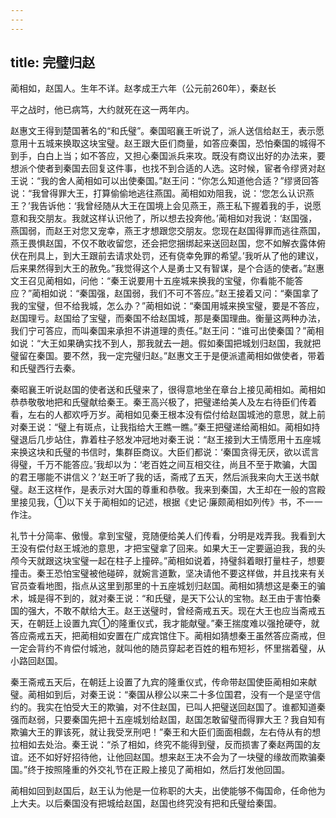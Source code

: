 ```yaml
---
---
---
```

title: 完璧归赵
---



蔺相如，赵国人。生年不详。赵孝成王六年（公元前260年），秦赵长

平之战时，他已病笃，大约就死在这一两年内。

赵惠文王得到楚国著名的“和氏璧”。秦国昭襄王听说了，派人送信给赵王，表示愿意用十五城来换取这块宝璧。赵王跟大臣们商量，如答应秦国，恐怕秦国的城得不到手，白白上当；如不答应，又担心秦国派兵来攻。既没有商议出好的办法来，要想派个使者到秦国去回复这件事，也找不到合适的人选。这时候，宦者令缪贤对赵王说：“我的舍人蔺相如可以出使秦国。”赵王问：“你怎么知道他合适？”缪贤回答说：“我曾得罪大王，打算偷偷地逃往燕国。蔺相如劝阻我，说：‘您怎么认识燕王？’我告诉他：‘我曾经随从大王在国境上会见燕王，燕王私下握着我的手，说愿意和我交朋友。我就这样认识他了，所以想去投奔他。’蔺相如对我说：‘赵国强，燕国弱，而赵王对您又宠幸，燕王才想跟您交朋友。您现在赵国得罪而逃往燕国，燕王畏惧赵国，不仅不敢收留您，还会把您捆绑起来送回赵国，您不如解衣露体俯伏在刑具上，到大王跟前去请求处罚，还有侥幸免罪的希望。’我听从了他的建议，后来果然得到大王的赦免。”我觉得这个人是勇士又有智谋，是个合适的使者。”赵惠文王召见蔺相如，问他：“秦王说要用十五座城来换我的宝璧，你看能不能答应？”蔺相如说：“秦国强，赵国弱，我们不可不答应。”赵王接着又问：“秦国拿了我的宝璧，但不给我城，怎么办？”蔺相如说：“秦国用城来换宝璧，要是不答应，赵国理亏。赵国给了宝璧，而秦国不给赵国城，那是秦国理曲。衡量这两种办法，我们宁可答应，而叫秦国来承担不讲道理的责任。”赵王问：“谁可出使秦国？”蔺相如说：“大王如果确实找不到人，那我就去一趟。假如秦国把城划归赵国，我就把璧留在秦国。要不然，我一定完璧归赵。”赵惠文王于是便派遣蔺相如做使者，带着和氏璧西行去秦。

秦昭襄王听说赵国的使者送和氏璧来了，很得意地坐在章台上接见蔺相如。蔺相如恭恭敬敬地把和氏璧献给秦王。秦王高兴极了，把璧递给美人及左右待臣们传着看，左右的人都欢呼万岁。蔺相如见秦王根本没有偿付给赵国城池的意思，就上前对秦王说：“璧上有斑点，让我指给大王瞧一瞧。”秦王把璧递给蔺相如。蔺相如持璧退后几步站住，靠着柱子怒发冲冠地对秦王说：“赵王接到大王情愿用十五座城来换这块和氏璧的书信时，集群臣商议。大臣们都说：‘秦国贪得无厌，欲以谎言得璧，千万不能答应。’我却以为：‘老百姓之间互相交往，尚且不至于欺骗，大国的君王哪能不讲信义？’赵王听了我的话，斋戒了五天，然后派我来向大王送书献璧。赵王这样作，是表示对大国的尊重和恭敬。我来到秦国，大王却在一般的宫殿里接见我，①以下关于蔺相如的记述，根据《史记·廉颇蔺相如列传》书，不一一作注。

礼节十分简率、傲慢。拿到宝璧，竞随便给美人们传看，分明是戏弄我。我看到大王没有偿付赵王城池的意思，才把宝璧拿了回来。如果大王一定要逼迫我，我的头颅今天就跟这块宝璧一起在柱子上撞碎。”蔺相如说着，持璧斜着眼打量柱子，想要撞击。秦王恐怕宝璧被他碰碎，就婉言道歉，坚决请他不要这样做，并且找来有关官员查看地图，指点从这里到那里的十五座城划归赵国。蔺相如猜想这是秦王的骗术，城是得不到的，就对秦王说：“和氏璧，是天下公认的宝物。赵王由于害怕秦国的强大，不敢不献给大王。赵王送璧时，曾经斋戒五天。现在大王也应当斋戒五天，在朝廷上设置九宾①的隆重仪式，我才能献璧。”秦王揣度难以强抢硬夺，就答应斋戒五天，把蔺相如安置在广成宾馆住下。蔺相如猜想秦王虽然答应斋戒，但一定会背约不肯偿付城池，就叫他的随员穿起老百姓的粗布短衫，怀里揣着璧，从小路回赵国。

秦王斋戒五天后，在朝廷上设置了九宾的隆重仪式，传命带赵国使臣蔺相如来献璧。蔺相如到后，对秦王说：“秦国从穆公以来二十多位国君，没有一个是坚守信约的。我实在怕受大王的欺骗，对不住赵国，已叫人把璧送回赵国了。谁都知道秦强而赵弱，只要秦国先把十五座城划给赵国，赵国怎敢留璧而得罪大王？我自知有欺骗大王的罪该死，就让我受烹刑吧！”秦王和大臣们面面相觑，左右侍从有的想拉相如去处治。秦王说：“杀了相如，终究不能得到璧，反而损害了秦赵两国的友谊。还不如好好招待他，让他回赵国。想来赵王决不会为了一块璧的缘故而欺骗秦国。”终于按照隆重的外交礼节在正殿上接见了蔺相如，然后打发他回国。

蔺相如回到赵国后，赵王认为他是一位称职的大夫，出使能够不侮国命，任命他为上大夫。以后秦国没有把城给赵国，赵国也终究没有把和氏璧给秦国。